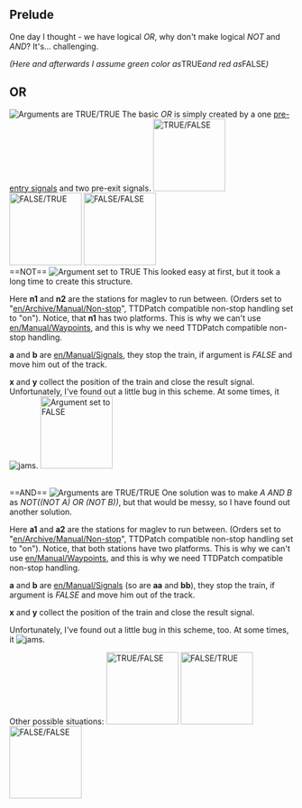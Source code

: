 {{en/Note|These might be not optimal solutions, but I haven't yet seen better ones.}}
==Prelude==
One day I thought - we have logical ''OR'', why don't make logical ''NOT'' and ''AND''? It's... challenging.

''(Here and afterwards I assume green color as ''TRUE'' and red as ''FALSE'')''
==OR==
[[File:en/Community/Play Style/Logic.or true true.png|left|frame|Arguments are ''TRUE''/''TRUE'']]
The basic ''OR'' is simply created by a one [[en/Manual/Signals|pre-entry signals]] and two pre-exit signals.
[[File:en/Community/Play Style/Logic.or true false.png|128px|thumb|left|''TRUE''/''FALSE'']]
[[File:en/Community/Play Style/Logic.or false true.png|128px|thumb|left|''FALSE''/''TRUE'']]
[[File:en/Community/Play Style/Logic.or false false.png|128px|thumb|left|''FALSE''/''FALSE'']]
<br style="clear:both" />
==NOT==
[[File:en/Community/Play Style/Logic.not true.png|left|frame|Argument set to ''TRUE'']]
This looked easy at first, but it took a long time to create this structure.

Here '''n1''' and '''n2''' are the stations for maglev to run between. (Orders set to "[[en/Archive/Manual/Non-stop]]", TTDPatch compatible non-stop handling set to "on"). Notice, that '''n1''' has two platforms. This is why we can't use [[en/Manual/Waypoints]], and this is why we need TTDPatch compatible non-stop handling.

'''a''' and '''b''' are [[en/Manual/Signals]], they stop the train, if argument is ''FALSE'' and move him out of the track.

'''x''' and '''y''' collect the position of the train and close the result signal.
Unfortunately, I've found out a little bug in this scheme. At some times, it [[File:en/Logic.not bug.png|jams]].
[[File:en/Community/Play Style/Logic.not false.png|128px|thumb|left|Argument set to ''FALSE'']]

<br style="clear:both" />
==AND==
[[File:en/Community/Play Style/Logic.and true true.png|left|frame|Arguments are ''TRUE''/''TRUE'']]
One solution was to make ''A AND B'' as ''NOT((NOT A) OR (NOT B))'', but that would be messy, so I have found out another solution.

Here '''a1''' and '''a2''' are the stations for maglev to run between. (Orders set to "[[en/Archive/Manual/Non-stop]]", TTDPatch compatible non-stop handling set to "on"). Notice, that both stations have two platforms. This is why we can't use [[en/Manual/Waypoints]], and this is why we need TTDPatch compatible non-stop handling.

'''a''' and '''b''' are [[en/Manual/Signals]] (so are '''aa''' and '''bb'''), they stop the train, if argument is ''FALSE'' and move him out of the track.

'''x''' and '''y''' collect the position of the train and close the result signal.

Unfortunately, I've found out a little bug in this scheme, too. At some times, it [[File:en/Logic.and bug.png|jams]].

Other possible situations:
[[File:en/Community/Play Style/Logic.and true false.png|128px|thumb|left|''TRUE''/''FALSE'']]
[[File:en/Community/Play Style/Logic.and false true.png|128px|thumb|left|''FALSE''/''TRUE'']]
[[File:en/Community/Play Style/Logic.and false false.png|128px|thumb|left|''FALSE''/''FALSE'']]
<br style="clear: left"/>